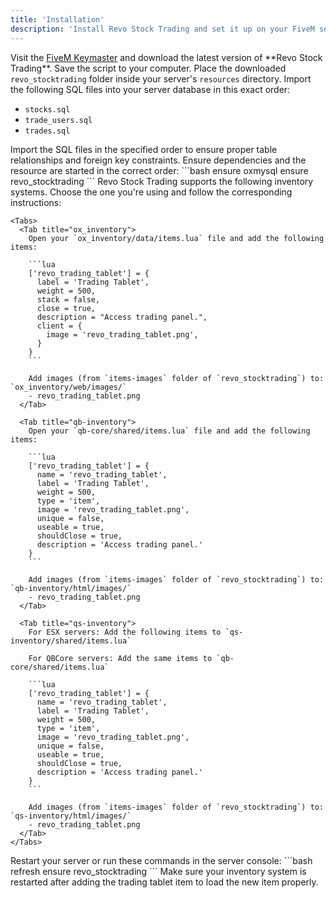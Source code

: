 ```yaml
---
title: 'Installation'
description: 'Install Revo Stock Trading and set it up on your FiveM server.'
---
```


<Steps>
  <Step title="Download Stock Trading">
    Visit the <a href="https://keymaster.fivem.net/" target="_blank">FiveM Keymaster</a> and download the latest version of **Revo Stock Trading**. Save the script to your computer.
  </Step>
  <Step title="Add to Resources">
    Place the downloaded <code>revo_stocktrading</code> folder inside your server's <code>resources</code> directory.
  </Step>
  <Step title="Import Required SQL Files">
    Import the following SQL files into your server database in this exact order:
    <ul>
      <li><code>stocks.sql</code></li>
      <li><code>trade_users.sql</code></li>
      <li><code>trades.sql</code></li>
    </ul>
    <Note>
      Import the SQL files in the specified order to ensure proper table relationships and foreign key constraints.
    </Note>
  </Step>
  <Step title="Configure server.cfg">
    Ensure dependencies and the resource are started in the correct order:
    ```bash
      ensure oxmysql
      ensure revo_stocktrading
    ```
  </Step>
  <Step title="Add Trading Tablet to Your Inventory System">
    Revo Stock Trading supports the following inventory systems. Choose the one you're using and follow the corresponding instructions:
    
    <Tabs>
      <Tab title="ox_inventory">
        Open your `ox_inventory/data/items.lua` file and add the following items:
        
        ```lua
        ['revo_trading_tablet'] = {
          label = 'Trading Tablet',
          weight = 500,
          stack = false,
          close = true,
          description = "Access trading panel.",
          client = {
            image = 'revo_trading_tablet.png',
          }
        }
        ```
        
        Add images (from `items-images` folder of `revo_stocktrading`) to: `ox_inventory/web/images/`
        - revo_trading_tablet.png
      </Tab>
      
      <Tab title="qb-inventory">
        Open your `qb-core/shared/items.lua` file and add the following items:
        
        ```lua
        ['revo_trading_tablet'] = {
          name = 'revo_trading_tablet',
          label = 'Trading Tablet',
          weight = 500,
          type = 'item',
          image = 'revo_trading_tablet.png',
          unique = false,
          useable = true,
          shouldClose = true,
          description = 'Access trading panel.'
        }
        ```
        
        Add images (from `items-images` folder of `revo_stocktrading`) to: `qb-inventory/html/images/`
        - revo_trading_tablet.png
      </Tab>
      
      <Tab title="qs-inventory">
        For ESX servers: Add the following items to `qs-inventory/shared/items.lua`
        
        For QBCore servers: Add the same items to `qb-core/shared/items.lua`
        
        ```lua
        ['revo_trading_tablet'] = {
          name = 'revo_trading_tablet',
          label = 'Trading Tablet',
          weight = 500,
          type = 'item',
          image = 'revo_trading_tablet.png',
          unique = false,
          useable = true,
          shouldClose = true,
          description = 'Access trading panel.'
        }
        ```
        
        Add images (from `items-images` folder of `revo_stocktrading`) to: `qs-inventory/html/images/`
        - revo_trading_tablet.png
      </Tab>
    </Tabs>
  </Step>
  <Step title="Start the Resource">
    Restart your server or run these commands in the server console:
    ```bash
      refresh
      ensure revo_stocktrading
    ```
  </Step>
</Steps>

<Tip>
  Make sure your inventory system is restarted after adding the trading tablet item to load the new item properly.
</Tip>